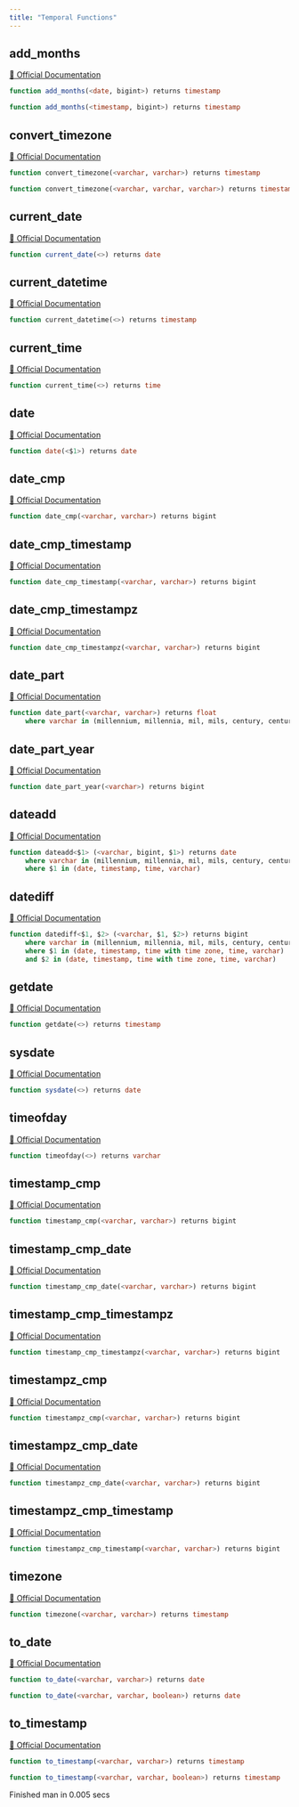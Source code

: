 ```yaml
---
title: "Temporal Functions"
---
```


## add_months
[🔗 Official Documentation](#)

```sql
function add_months(<date, bigint>) returns timestamp
```


```sql
function add_months(<timestamp, bigint>) returns timestamp
```


## convert_timezone
[🔗 Official Documentation](#)

```sql
function convert_timezone(<varchar, varchar>) returns timestamp
```


```sql
function convert_timezone(<varchar, varchar, varchar>) returns timestamp
```


## current_date
[🔗 Official Documentation](#)

```sql
function current_date(<>) returns date
```


## current_datetime
[🔗 Official Documentation](#)

```sql
function current_datetime(<>) returns timestamp
```


## current_time
[🔗 Official Documentation](#)

```sql
function current_time(<>) returns time
```


## date
[🔗 Official Documentation](#)

```sql
function date(<$1>) returns date
```


## date_cmp
[🔗 Official Documentation](#)

```sql
function date_cmp(<varchar, varchar>) returns bigint
```


## date_cmp_timestamp
[🔗 Official Documentation](#)

```sql
function date_cmp_timestamp(<varchar, varchar>) returns bigint
```


## date_cmp_timestampz
[🔗 Official Documentation](#)

```sql
function date_cmp_timestampz(<varchar, varchar>) returns bigint
```


## date_part
[🔗 Official Documentation](#)

```sql
function date_part(<varchar, varchar>) returns float
	where varchar in (millennium, millennia, mil, mils, century, centuries, c, cent, cents, decade, decades, dec, decs, year, years, y, yr, yrs, quarter, quarters, qtr, qtrs, month, months, mon, mons, week, weeks, w, dayofweek, dow, dw, weekday, dayofyear, doy, dy, yearday, days, days, d, hour, hours, h, hr, hrs, minute, minutes, m, min, mins, second, seconds, s, sec, secs, millisecond, milliseconds, ms, msec, msecs, msecond, mseconds, millisec, millisecs, millisecon, microsecond, microseconds, microsec, microsecs, microsecond, usecond, useconds, us, usec, usecs)
```


## date_part_year
[🔗 Official Documentation](#)

```sql
function date_part_year(<varchar>) returns bigint
```


## dateadd
[🔗 Official Documentation](#)

```sql
function dateadd<$1> (<varchar, bigint, $1>) returns date
	where varchar in (millennium, millennia, mil, mils, century, centuries, c, cent, cents, decade, decades, dec, decs, year, years, y, yr, yrs, quarter, quarters, qtr, qtrs, month, months, mon, mons, week, weeks, w, day, days, d, hour, hours, h, hr, hrs, minute, minutes, m, min, mins, second, seconds, s, sec, secs, millisecond, milliseconds, ms, msec, msecs, msecond, mseconds, millisec, millisecs, millisecon, microsecond, microseconds, microsec, microsecs, microsecond, usecond, useconds, us, usec, usecs)
	where $1 in (date, timestamp, time, varchar)
```


## datediff
[🔗 Official Documentation](#)

```sql
function datediff<$1, $2> (<varchar, $1, $2>) returns bigint
	where varchar in (millennium, millennia, mil, mils, century, centuries, c, cent, cents, decade, decades, dec, decs, year, years, y, yr, yrs, quarter, quarters, qtr, qtrs, month, months, mon, mons, week, weeks, w, day, days, d, hour, hours, h, hr, hrs, minute, minutes, m, min, mins, second, seconds, s, sec, secs, millisecond, milliseconds, ms, msec, msecs, msecond, mseconds, millisec, millisecs, millisecon, microsecond, microseconds, microsec, microsecs, microsecond, usecond, useconds, us, usec, usecs)
	where $1 in (date, timestamp, time with time zone, time, varchar)
	and $2 in (date, timestamp, time with time zone, time, varchar)
```


## getdate
[🔗 Official Documentation](#)

```sql
function getdate(<>) returns timestamp
```


## sysdate
[🔗 Official Documentation](#)

```sql
function sysdate(<>) returns date
```


## timeofday
[🔗 Official Documentation](#)

```sql
function timeofday(<>) returns varchar
```


## timestamp_cmp
[🔗 Official Documentation](#)

```sql
function timestamp_cmp(<varchar, varchar>) returns bigint
```


## timestamp_cmp_date
[🔗 Official Documentation](#)

```sql
function timestamp_cmp_date(<varchar, varchar>) returns bigint
```


## timestamp_cmp_timestampz
[🔗 Official Documentation](#)

```sql
function timestamp_cmp_timestampz(<varchar, varchar>) returns bigint
```


## timestampz_cmp
[🔗 Official Documentation](#)

```sql
function timestampz_cmp(<varchar, varchar>) returns bigint
```


## timestampz_cmp_date
[🔗 Official Documentation](#)

```sql
function timestampz_cmp_date(<varchar, varchar>) returns bigint
```


## timestampz_cmp_timestamp
[🔗 Official Documentation](#)

```sql
function timestampz_cmp_timestamp(<varchar, varchar>) returns bigint
```


## timezone
[🔗 Official Documentation](#)

```sql
function timezone(<varchar, varchar>) returns timestamp
```


## to_date
[🔗 Official Documentation](#)

```sql
function to_date(<varchar, varchar>) returns date
```


```sql
function to_date(<varchar, varchar, boolean>) returns date
```


## to_timestamp
[🔗 Official Documentation](#)

```sql
function to_timestamp(<varchar, varchar>) returns timestamp
```


```sql
function to_timestamp(<varchar, varchar, boolean>) returns timestamp
```


   Finished man in 0.005 secs

